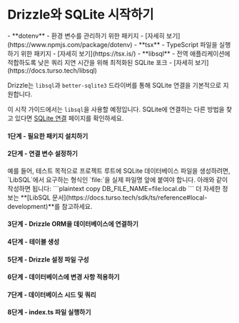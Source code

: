 

<Breadcrumbs/>

# Drizzle와 SQLite 시작하기

<Prerequisites>  
  - **dotenv** - 환경 변수를 관리하기 위한 패키지 - [자세히 보기](https://www.npmjs.com/package/dotenv)
  - **tsx** - TypeScript 파일을 실행하기 위한 패키지 - [자세히 보기](https://tsx.is/)
  - **libsql** - 전역 애플리케이션에 적합하도록 낮은 쿼리 지연 시간을 위해 최적화된 SQLite 포크 - [자세히 보기](https://docs.turso.tech/libsql)
</Prerequisites>

Drizzle는 `libsql`과 `better-sqlite3` 드라이버를 통해 SQLite 연결을 기본적으로 지원합니다.

이 시작 가이드에서는 `libsql`을 사용할 예정입니다. SQLite에 연결하는 다른 방법을 찾고 있다면 [SQLite 연결](/docs/get-started-sqlite) 페이지를 확인하세요.

<FileStructure />


#### 1단계 - 필요한 패키지 설치하기

<InstallPackages lib='@libsql/client'/>


#### 2단계 - 연결 변수 설정하기

<SetupEnv env_variable='DB_FILE_NAME' />

<Callout type='info' title='중요'>
예를 들어, 테스트 목적으로 프로젝트 루트에 SQLite 데이터베이스 파일을 생성하려면, `LibSQL`에서 요구하는 형식인 `file:`을 실제 파일명 앞에 붙여야 합니다. 아래와 같이 작성하면 됩니다:
```plaintext copy
DB_FILE_NAME=file:local.db
```
더 자세한 정보는 **[LibSQL 문서](https://docs.turso.tech/sdk/ts/reference#local-development)**를 참고하세요.
</Callout>


#### 3단계 - Drizzle ORM을 데이터베이스에 연결하기

<ConnectLibsql/>

#### 4단계 - 테이블 생성

<CreateTable />

#### 5단계 - Drizzle 설정 파일 구성


<SetupConfig dialect='sqlite' env_variable='DB_FILE_NAME'/>


#### 6단계 - 데이터베이스에 변경 사항 적용하기


<ApplyChanges />


#### 7단계 - 데이터베이스 시드 및 쿼리

<QueryDatabase dialect='libsql' env_variable='DB_FILE_NAME'/>





#### 8단계 - index.ts 파일 실행하기

<RunFile/>



